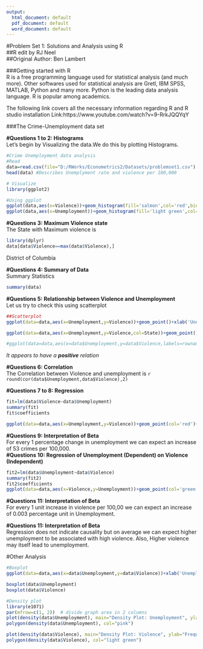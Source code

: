 ```yaml
---
output:
  html_document: default
  pdf_document: default
  word_document: default
---
```


#Problem Set 1: Solutions and Analysis using R    
##R edit by RJ Neel  
##Original Author: Ben Lambert  

###Getting started with R  
R is a free programming language used for statistical analysis (and much more). Other softwares used for statistical analysis are Gretl, IBM SPSS, MATLAB, Python and many more. Python is the leading data analysis language. R is popular among academics.

The following link covers all the necessary information regarding R and R studio installation
Link:https://www.youtube.com/watch?v=9-RrkJQQYqY

###The Crime-Unemployment data set  

**#Questions 1 to 2: Histograms**  
Let's begin by Visualizing the data.We do this by plotting Histograms.  
```r
#Crime Unemployment data analysis
#Read
data=read.csv(file="D:/RWorks/Econometrics2/Datasets/problemset1.csv")
head(data) #Describes Unemplyment rate and violence per 100,000 

# Visualize
library(ggplot2)

#Using ggplot
ggplot(data,aes(x=Violence))+geom_histogram(fill='salmon',col='red',bins=19)+ggtitle("Histogram of Violence per 100,000 by States (2010)")+xlab('Violence rate')+ylab('Frequency')
ggplot(data,aes(x=Unemployment))+geom_histogram(fill='light green',col='dark green',bins=19)+ggtitle("Histogram of Unemployment rate by states (2010)")+xlab('Unemployment rate')+ylab('Frequency')
```
  
**#Questions 3: Maximum Violence state**  
The State with Maximum violence is  
```r
library(dplyr)
data[data$Violence==max(data$Violence),]
```
District of Columbia  
  
**#Questions 4: Summary of Data**  
Summary Statistics  
```r
summary(data)
```

    
**#Questions 5: Relationship between Violence and Unemployment**  
Let us try to check this using scatterplot  
```r
##Scatterplot
ggplot(data=data,aes(x=Unemployment,y=Violence))+geom_point()+xlab('Unemployment')+ylab('Violence')+ggtitle("Scatterplot: Unemployment vs Violence, 2010")

ggplot(data=data,aes(x=Unemployment,y=Violence,col=State))+geom_point()+xlab('Unemployment')+ylab('Violence')+ggtitle("Scatterplot: Unemployment vs Violence, States, 2010")

#ggplot(data=data,aes(x=data$Unemployment,y=data$Violence,labels=rownames(data$State)))+geom_point()+xlab('Unemployment')+ylab('Violence')+ggtitle("Scatterplot: Unemployment vs Violence, States, 2010")+geom_text()

```
  
*It appears to have a **positive** relation*  

**#Questions 6: Correlation**  
The Correlation between Violence and unemployment is `r round(cor(data$Unemployment,data$Violence),2)`  
  
**#Questions 7 to 8: Regression**  
```r
fit=lm(data$Violence~data$Unemployment)
summary(fit)
fit$coefficients

ggplot(data=data,aes(x=Unemployment,y=Violence))+geom_point(col='red')+xlab('Unemployment')+ylab('Violence')+ggtitle("Scatterplot: Unemployment vs Violence, 2010")+geom_smooth(method='lm',col='red')

```

**#Questions 9: Interpretation of Beta**  
For every 1 percentage change in unemployment we can expect an increase of 53 crimes per 100,000.    
**#Questions 10: Regression of Unemployment (Dependent) on Violence (Independent) **  
```r
fit2=lm(data$Unemployment~data$Violence)
summary(fit2)
fit2$coefficients
ggplot(data=data,aes(x=Violence,y=Unemployment))+geom_point(col='green')+ylab('Unemployment')+xlab('Violence')+ggtitle("Scatterplot: Violence vs Unemployment, 2010")+geom_smooth(method='lm',se=FALSE,col='red')

```
  
**#Questions 11: Interpretation of Beta**  
For every 1 unit increase in violence per 100,00 we can expect an increase of 0.003 percentage unit in Unemployment.   
  
**#Questions 11: Interpretation of Beta**  
Regression does not indicate causality but on average we can expect higher unemployment to be associated with high violence. 
Also, Higher violence may itself lead to unemployment.  
  
#Other Analysis
```r
#Boxplot
ggplot(data=data,aes(x=data$Unemployment,y=data$Violence))+xlab('Unemployment')+ylab('Violence')+ggtitle("Boxplot: Unemployment vs Violence, States, 2010")+geom_boxplot(outlier.colour="red", outlier.shape=25,outlier.size=6, notch=FALSE)

boxplot(data$Unemployment)
boxplot(data$Violence)

#Density plot
library(e1071)
par(mfrow=c(1, 2))  # divide graph area in 2 columns
plot(density(data$Unemployment), main="Density Plot: Unemployment", ylab="Frequency", sub=paste("Skewness:", round(e1071::skewness(data$Unemployment), 2)))  # density plot for 'Unemployment'
polygon(density(data$Unemployment), col="pink")

plot(density(data$Violence), main="Density Plot: Violence", ylab="Frequency", sub=paste("Skewness:", round(e1071::skewness(data$Violence), 2)))  # density plot for 'Violence'
polygon(density(data$Violence), col="light green")

```    
